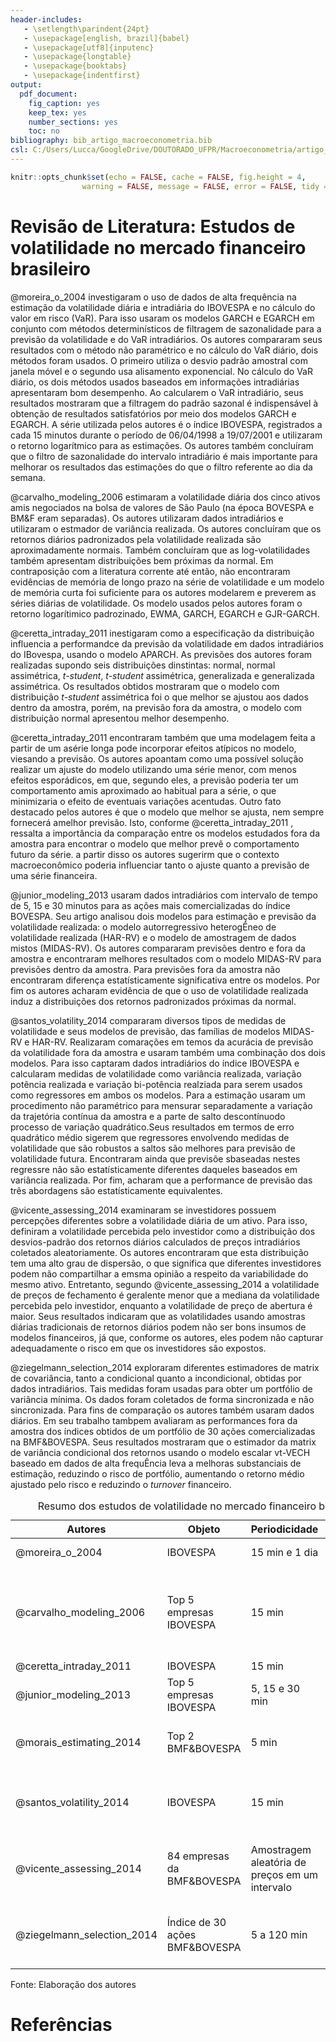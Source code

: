 ```yaml
---
header-includes:
   - \setlength\parindent{24pt}
   - \usepackage[english, brazil]{babel}
   - \usepackage[utf8]{inputenc}
   - \usepackage{longtable}
   - \usepackage{booktabs}
   - \usepackage{indentfirst}
output: 
  pdf_document: 
    fig_caption: yes
    keep_tex: yes
    number_sections: yes
    toc: no
bibliography: bib_artigo_macroeconometria.bib
csl: C:/Users/Lucca/GoogleDrive/DOUTORADO_UFPR/Macroeconometria/artigo_macroeconometria/artigo_lucca_joao/abnt-ufpr.csl
---
```


```r
knitr::opts_chunk$set(echo = FALSE, cache = FALSE, fig.height = 4,
                warning = FALSE, message = FALSE, error = FALSE, tidy = TRUE, tidy.opts = list(width.cutoff = 70))
```

# Revisão de Literatura: Estudos de volatilidade no mercado financeiro brasileiro


@moreira_o_2004 investigaram o uso de dados de alta frequência na estimação da volatilidade diária e intradiária do IBOVESPA e no cálculo do valor em risco (VaR). Para isso usaram os modelos GARCH e EGARCH em conjunto com métodos determinísticos de filtragem de sazonalidade para a previsão da volatilidade e do VaR intradiários. Os autores compararam seus resultados com o método não paramétrico e no cálculo do VaR diário, dois métodos foram usados. O primeiro utiliza o desvio padrão amostral com janela móvel e o segundo usa alisamento exponencial. No cálculo do VaR diário, os dois métodos usados baseados em informações intradiárias apresentaram bom desempenho. Ao calcularem o VaR intradiário, seus resultados mostraram que a filtragem do padrão sazonal é indispensável à obtenção de resultados satisfatórios por meio dos modelos GARCH e EGARCH. A série utilizada pelos autores é o índice IBOVESPA, registrados a cada 15 minutos durante o período de 06/04/1998 a 19/07/2001 e utilizaram o retorno logarítmico para as estimações. Os autores também concluíram que o filtro de sazonalidade do intervalo intradiário é mais importante para melhorar os resultados das estimações do que o filtro referente ao dia da semana.

@carvalho_modeling_2006 estimaram a volatilidade diária dos cinco ativos amis negociados na bolsa de valores de São Paulo (na época BOVESPA e BM&F eram separadas). Os autores utilizaram dados intradiários e utilizaram o estmador de variância realizada. Os autores concluíram que  os retornos diários padronizados pela volatilidade realizada são aproximadamente normais. Também concluíram que as log-volatilidades também apresentam distribuições bem próximas da normal. Em contraposição com a literatura corrente até então, não encontraram evidências de memória de longo prazo na série de volatilidade e um modelo de memória curta foi suficiente para os autores modelarem e preverem  as séries diárias de volatilidade. Os modelo usados pelos autores foram o retorno logarítimico padrozinado, EWMA, GARCH, EGARCH e GJR-GARCH.

@ceretta_intraday_2011 inestigaram como a especificação da distribuição influencia a performandce da previsão da volatilidade em dados intradiários do IBovespa, usando o modelo APARCH. As previsões dos autores foram realizadas supondo seis distribuições dinstintas: normal, normal assimétrica, *t-student*, *t-student* assimétrica, generalizada e generalizada assimétrica. Os resultados obtidos mostraram que o modelo com distribuição *t-student* assimétrica foi o que melhor se ajustou aos dados dentro da amostra, porém, na previsão fora da amostra, o modelo com distribuição normal apresentou melhor desempenho.

@ceretta_intraday_2011 encontraram também que  uma modelagem feita a partir de um asérie longa pode incorporar efeitos atípicos no modelo, viesando a previsão. Os autores apoantam como  uma possível solução realizar um ajuste do modelo utilizando uma série menor, com menos efeitos esporádicos, em que, segundo eles, a previsão poderia ter um comportamento amis aproximado ao habitual para a série, o que minimizaria  o efeito de eventuais variações acentudas. Outro fato destacado pelos autores é que  o modelo que melhor se ajusta, nem sempre fornecerá  amelhor previsão. Isto, conforme @ceretta_intraday_2011 , ressalta  a importância da comparação entre os modelos  estudados fora da amostra para encontrar o modelo que melhor prevê o comportamento futuro da série. a partir disso os autores sugerirm que o contexto macroeconômico poderia influenciar tanto o ajuste quanto a previsão de uma série financeira.

@junior_modeling_2013 usaram dados intradiários com intervalo de tempo de 5, 15 e 30 minutos para as ações mais comercializadas do índice BOVESPA. Seu artigo analisou dois modelos para estimação e previsão da volatilidade realizada: o modelo autorregressivo heterogÊneo de volatilidade realizada (HAR-RV) e o modelo de amostragem de dados mistos (MIDAS-RV). Os autores compararam previsões dentro e fora da amostra e encontraram melhores resultados com o modelo MIDAS-RV para previsões dentro da amostra. Para previsões fora da amostra  não encontraram diferença estatísticamente significativa entre os modelos. Por fim os autores acharam evidência de que  o uso de volatilidade realizada induz a distribuições dos retornos padronizados próximas da normal.

@santos_volatility_2014 compararam diversos tipos de medidas de volatilidade e seus modelos de previsão, das famílias de modelos MIDAS-RV e HAR-RV. Realizaram comarações em temos da acurácia de previsão da volatilidade fora da amostra e usaram também uma combinação dos dois modelos. Para isso captaram dados intradiários do índice IBOVESPA e calcularam medidas de volatilidade como variância realizada, variação potência realizada e variação bi-potência realziada para serem usados como regressores em ambos os modelos. Para a estimação usaram um procedimento não paramétrico para mensurar separadamente  a variação da trajetória contínua da amostra e a parte de salto descontínuodo processo  de variação quadrático.Seus resultados em termos de erro quadrático médio sigerem que regressores envolvendo medidas de volatilidade que são robustos a saltos são melhores para previsão de volatilidade futura. Encontraram ainda que previsõe sbaseadas nestes regressre não são estatísticamente diferentes daqueles baseados em variância realizada. Por fim, acharam que a performance de previsão das três abordagens são estatísticamente equivalentes.

@vicente_assessing_2014 examinaram se investidores possuem percepções diferentes sobre a volatilidade diária de um ativo. Para isso, definiram a volatilidade percebida pelo investidor como a distribuição dos desvios-padrão dos retornos diários calculados de preços intradiários coletados aleatoriamente. Os autores encontraram que esta distribuição tem uma alto grau de dispersão, o que significa que diferentes investidores podem não compartilhar a emsma opinião a respeito da variabilidade do mesmo ativo. Entretanto, segundo @vicente_assessing_2014  a volatilidade de preços de fechamento é geralente menor que a mediana da volatilidade percebida pelo investidor, enquanto a volatilidade de preço de abertura é maior. Seus resultados indicaram que as volatilidades usando amostras diárias tradicionais de retornos diários podem não ser bons insumos de modelos financeiros, já que, conforme os autores,  eles podem não capturar adequadamente o risco em que os investidores são expostos.

@ziegelmann_selection_2014 exploraram diferentes estimadores de matrix de covariância, tanto a condicional quanto a incondicional, obtidas por dados intradiários. Tais medidas foram usadas para obter um portfólio de variância mínima. Os dados foram coletados de forma sincronizada e não sincronizada. Para fins de comparação os autores também usaram dados diários. Em seu trabalho tambpem avaliaram as performances fora da amostra  dos índices obtidos de um portfólio de 30 ações comercializadas na BMF&BOVESPA. Seus resultados mostraram que o estimador da matrix de variância condicional dos retornos usando o modelo escalar vt-VECH baseado em dados de alta frequÊncia leva a melhoras substanciais de estimação, reduzindo o risco de portfólio, aumentando o retorno médio ajustado pelo risco e reduzindo o *turnover* financeiro.

Autores         |Objeto           |Periodicidade    | Método
-------------   | -------------   |-----------      |------------------
    @moreira_o_2004 | IBOVESPA        |  15 min e 1 dia |GARCH, EGARCH
@carvalho_modeling_2006| Top 5 empresas IBOVESPA|15 min|EWMA, GARCH, EGARCH, GJR-GARCH, log retorno padronizado
@ceretta_intraday_2011|IBOVESPA |    15 min  |APARCH
@junior_modeling_2013|Top 5 empresas IBOVESPA|5, 15 e 30 min|HAR-RV e MIDAS-RV
@morais_estimating_2014|Top 2 BMF&BOVESPA|5 min  |GARCH, EGARCH, CGARCH e TGARCH
@santos_volatility_2014| IBOVESPA | 15 min| HAR, MIDAS e combinação HAR-MIDAS
@vicente_assessing_2014|84 empresas da BMF&BOVESPA|Amostragem aleatória de preços em um intervalo|Análise exploratória da Volatilidade Realizada
@ziegelmann_selection_2014|Índice de 30 ações BMF&BOVESPA| 5 a 120 min| Covariância realizada, vt_VECH escalar e MRK
Table: Resumo dos estudos de volatilidade no mercado financeiro brasileiro.

Fonte: Elaboração dos autores









\pagebreak

# Referências {-}
\setlength{\parindent}{0in}
